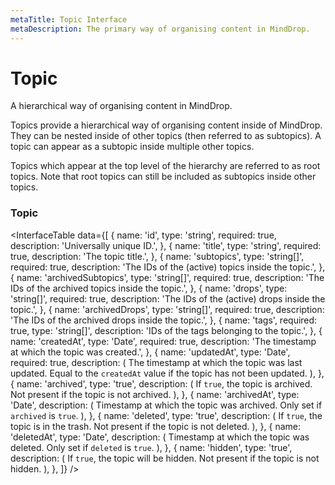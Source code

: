```yaml
---
metaTitle: Topic Interface
metaDescription: The primary way of organising content in MindDrop.
---
```


# Topic

<Description>
  A hierarchical way of organising content in MindDrop.
</Description>

Topics provide a hierarchical way of organising content inside of MindDrop. They can be nested inside of other topics (then referred to as subtopics). A topic can appear as a subtopic inside multiple other topics.

Topics which appear at the top level of the hierarchy are referred to as root topics. Note that root topics can still be included as subtopics inside other topics.

### Topic

<InterfaceTable
  data={[
    {
      name: 'id',
      type: 'string',
      required: true,
      description: 'Universally unique ID.',
    },
    {
      name: 'title',
      type: 'string',
      required: true,
      description: 'The topic title.',
    },
    {
      name: 'subtopics',
      type: 'string[]',
      required: true,
      description: 'The IDs of the (active) topics inside the topic.',
    },
    {
      name: 'archivedSubtopics',
      type: 'string[]',
      required: true,
      description: 'The IDs of the archived topics inside the topic.',
    },
    {
      name: 'drops',
      type: 'string[]',
      required: true,
      description: 'The IDs of the (active) drops inside the topic.',
    },
    {
      name: 'archivedDrops',
      type: 'string[]',
      required: true,
      description: 'The IDs of the archived drops inside the topic.',
    },
    {
      name: 'tags',
      required: true,
      type: 'string[]',
      description: 'IDs of the tags belonging to the topic.',
    },
    {
      name: 'createdAt',
      type: 'Date',
      required: true,
      description: 'The timestamp at which the topic was created.',
    },
    {
      name: 'updatedAt',
      type: 'Date',
      required: true,
      description: (
        <span>
          The timestamp at which the topic was last updated. Equal to
          the <Code>createdAt</Code> value if the topic has not been
          updated.
        </span>
      ),
    },
    {
      name: 'archived',
      type: 'true',
      description: (
        <span>
          If <Code>true</Code>, the topic is archived. Not present if
          the topic is not archived.
        </span>
      ),
    },
    {
      name: 'archivedAt',
      type: 'Date',
      description: (
        <span>
          Timestamp at which the topic was archived. Only set if
          <Code>archived</Code> is <Code>true</Code>.
        </span>
      ),
    },
    {
      name: 'deleted',
      type: 'true',
      description: (
        <span>
          If <Code>true</Code>, the topic is in the trash. Not present
          if the topic is not deleted.
        </span>
      ),
    },
    {
      name: 'deletedAt',
      type: 'Date',
      description: (
        <span>
          Timestamp at which the topic was deleted. Only set if
          <Code>deleted</Code> is <Code>true</Code>.
        </span>
      ),
    },
    {
      name: 'hidden',
      type: 'true',
      description: (
        <span>
          If <Code>true</Code>, the topic will be hidden. Not present
          if the topic is not hidden.
        </span>
      ),
    },
  ]}
/>
